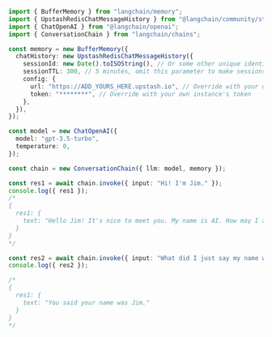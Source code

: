 ```typescript
import { BufferMemory } from "langchain/memory";
import { UpstashRedisChatMessageHistory } from "@langchain/community/stores/message/upstash_redis";
import { ChatOpenAI } from "@langchain/openai";
import { ConversationChain } from "langchain/chains";

const memory = new BufferMemory({
  chatHistory: new UpstashRedisChatMessageHistory({
    sessionId: new Date().toISOString(), // Or some other unique identifier for the conversation
    sessionTTL: 300, // 5 minutes, omit this parameter to make sessions never expire
    config: {
      url: "https://ADD_YOURS_HERE.upstash.io", // Override with your own instance's URL
      token: "********", // Override with your own instance's token
    },
  }),
});

const model = new ChatOpenAI({
  model: "gpt-3.5-turbo",
  temperature: 0,
});

const chain = new ConversationChain({ llm: model, memory });

const res1 = await chain.invoke({ input: "Hi! I'm Jim." });
console.log({ res1 });
/*
{
  res1: {
    text: "Hello Jim! It's nice to meet you. My name is AI. How may I assist you today?"
  }
}
*/

const res2 = await chain.invoke({ input: "What did I just say my name was?" });
console.log({ res2 });

/*
{
  res1: {
    text: "You said your name was Jim."
  }
}
*/
```

